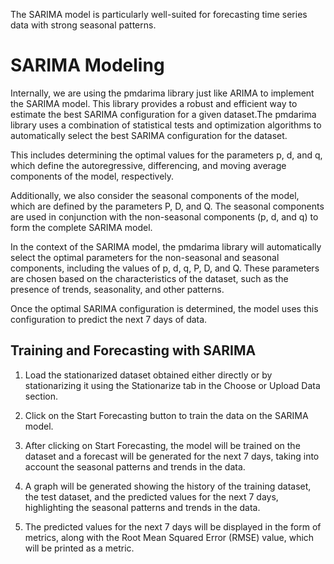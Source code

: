 ::: {.callout-note appearance="default"}
The SARIMA model is particularly well-suited for forecasting time series data with strong seasonal patterns.
:::

# SARIMA Modeling

Internally, we are using the pmdarima library just like ARIMA to implement the SARIMA model. This library provides a robust and efficient way to estimate the best SARIMA configuration for a given dataset.The pmdarima library uses a combination of statistical tests and optimization algorithms to automatically select the best SARIMA configuration for the dataset. 

This includes determining the optimal values for the parameters p, d, and q, which define the autoregressive, differencing, and moving average components of the model, respectively. 

Additionally, we also consider the seasonal components of the model, which are defined by the parameters P, D, and Q. The seasonal components are used in conjunction with the non-seasonal components (p, d, and q) to form the complete SARIMA model.

In the context of the SARIMA model, the pmdarima library will automatically select the optimal parameters for the non-seasonal and seasonal components, including the values of p, d, q, P, D, and Q. These parameters are chosen based on the characteristics of the dataset, such as the presence of trends, seasonality, and other patterns.

Once the optimal SARIMA configuration is determined, the model uses this configuration to predict the next 7 days of data.

## Training and Forecasting with SARIMA

1. Load the stationarized dataset obtained either directly or by stationarizing it using the Stationarize tab in the Choose or Upload Data section.

2. Click on the Start Forecasting button to train the data on the SARIMA model.

3. After clicking on Start Forecasting, the model will be trained on the dataset and a forecast will be generated for the next 7 days, taking into account the seasonal patterns and trends in the data.

4. A graph will be generated showing the history of the training dataset, the test dataset, and the predicted values for the next 7 days, highlighting the seasonal patterns and trends in the data.

5. The predicted values for the next 7 days will be displayed in the form of metrics, along with the Root Mean Squared Error (RMSE) value, which will be printed as a metric. 







